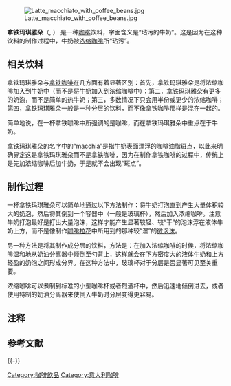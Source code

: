 {{original research|time=2012-01-31T05:39:14+00:00}}
{{unreferenced|time=2012-01-31T05:39:14+00:00}}

{{noteTA
|G1 = Food
}}
<!--:''请勿与另一种名字相近的饮料相混淆，[[浓缩玛琪雅朵|浓缩玛琪雅朵]]。''-->
[[File:Latte_macchiato_with_coffee_beans.jpg|thumb]]

'''拿铁玛琪雅朵'''{{NoteTag|又譯為'''-{zh-hans:拿铁;zh-tw:拿鐵;zh-hk:鮮奶;}-馬'''<small>（或“'''瑪'''”）</small>'''琪'''<small>（或“'''奇'''”）</small>（'''雅'''）'''朵咖啡'''。}}（{{lang-it|latte macchiato}}, {{IPA-it|ˈlatte makˈkjaːto}}） 是一种[[咖啡|咖啡]]饮料，字面含义是“玷污的牛奶”。这是因为在这种饮料的制作过程中，牛奶被[[浓缩咖啡|浓缩咖啡]]所“玷污”。

== 相关饮料 ==
拿铁玛琪雅朵与[[拿铁咖啡|拿铁咖啡]]在几方面有着显著区别：首先，拿铁玛琪雅朵是将浓缩咖啡加入到牛奶中（而不是将牛奶加入到浓缩咖啡中）；第二，拿铁玛琪雅朵有更多的奶泡，而不是简单的热牛奶；第三，多数情况下只会用半份或更少的浓缩咖啡；第四，拿铁玛琪雅朵一般是一种分层的饮料，而不像拿铁咖啡那样是混在一起的。

简单地说，在一杯拿铁咖啡中所强调的是咖啡，而在拿铁玛琪雅朵中重点在于牛奶。

拿铁玛琪雅朵的名字中的“macchia”是指牛奶表面漂浮的咖啡油脂斑点，以此来明确界定这是拿铁玛琪雅朵而不是拿铁咖啡，因为在制作拿铁咖啡的过程中，传统上是先加浓缩咖啡后加牛奶，于是就不会出现“斑点”。

== 制作过程 ==
一杯拿铁玛琪雅朵可以简单地通过以下方法制作：将牛奶打泡直到产生大量体积较大的奶泡，然后将其倒到一个容器中（一般是玻璃杯），然后加入浓缩咖啡。注意牛奶打泡最好是打出大量泡沫，这样才能产生显著较轻、较“干”的泡沫浮在液体牛奶上方，而不是像制作[[咖啡拉花|咖啡拉花]]中所用到的那种较“湿”的[[微泡沫|微泡沫]]。

另一种方法是将其制作成分层的饮料，方法是：在加入浓缩咖啡的时候，将浓缩咖啡温和地从奶油分离器中倾倒至勺背上，这样就会在下方密度大的液体牛奶和上方轻盈的奶泡之间形成分界。在这种方法中，玻璃杯对于分层是否显著可见至关重要。

浓缩咖啡可以煮制到标准的小型咖啡杯或者烈酒杯中，然后迅速地倾倒进去，或者使用特制的奶油分离器来使倒入牛奶时分层变得更容易。

== 注释 ==
{{NoteFoot}}

== 参考文献 ==
{{Reflist}}

{{-}}
{{coffee}}

{{DEFAULTSORT:Latte}}
[[Category:咖啡飲品|Category:咖啡飲品]]
[[Category:意大利咖啡|Category:意大利咖啡]]